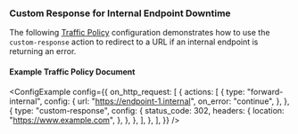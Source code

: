 
### Custom Response for Internal Endpoint Downtime

The following [Traffic Policy](/docs/traffic-policy/)
configuration demonstrates how to use the `custom-response` action to redirect to a URL if an internal endpoint is returning an error.

#### Example Traffic Policy Document

<ConfigExample
	config={{
		on_http_request: [
			{
				actions: [
					{
						type: "forward-internal",
						config: {
							url: "https://endpoint-1.internal",
							on_error: "continue",
						},
					},
					{
						type: "custom-response",
						config: {
							status_code: 302,
							headers: {
								location: "https://www.example.com",
							},
						},
					},
				],
			},
		],
	}}
/>
